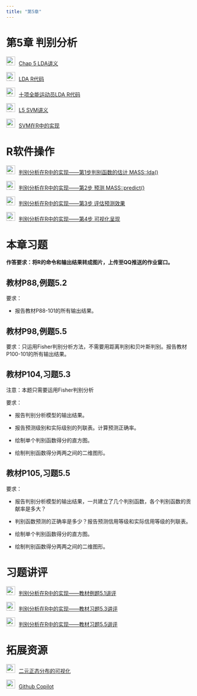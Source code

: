 ```yaml
---
title: "第5章"
---
```


# 第5章 判别分析

<img src="img/teacher.png" alt="讲义" style="width: 24px; height: 24px;margin-right: 10px">[Chap 5  LDA讲义](https://lizongzhang.github.io/mvs25/chap5slide.html){target="_blank"}

<img src="img/code.png" alt="讲义" style="width: 24px; height: 24px;margin-right: 10px">[LDA R代码](https://lizongzhang.github.io/mvs25/ldaR.html){target="_blank"}

<img src="img/code.png" alt="讲义" style="width: 24px; height: 24px;margin-right: 10px">[十项全能运动员LDA R代码](https://lizongzhang.github.io/mvs25/decathlon.html){target="_blank"}

<img src="img/teacher.png" alt="讲义" style="width: 24px; height: 24px;margin-right: 10px">[L5 SVM讲义](https://lizongzhang.github.io/mvs25/L5svm.html){target="_blank"}

<img src="img/link.png" style="width: 24px; height: 24px;margin-right: 10px">[SVM在R中的实现](https://lizongzhang.github.io/mvs25/svmR.html){target="_blank"}

#  R软件操作 
  
<img src="img/video.png" alt="讲义" style="width: 24px; height: 24px;margin-right: 10px">[判别分析在R中的实现——第1步判别函数的估计 MASS::lda()](https://www.bilibili.com/video/BV1Ad4y1B7Qj/){target="_blank"}
      
<img src="img/video.png" alt="讲义" style="width: 24px; height: 24px;margin-right: 10px">[判别分析在R中的实现——第2步 预测 MASS::predict()](https://www.bilibili.com/video/BV1Ee411j7k7/){target="_blank"}
      
<img src="img/video.png" alt="讲义" style="width: 24px; height: 24px;margin-right: 10px">[判别分析在R中的实现——第3步 评估预测效果](https://www.bilibili.com/video/BV1ae4y1z7wB/){target="_blank"}

<img src="img/video.png" alt="讲义" style="width: 24px; height: 24px;margin-right: 10px">[判别分析在R中的实现——第4步 可视化呈现](https://www.bilibili.com/video/BV1YN4y1A7pA/){target="_blank"}

# 本章习题

**作答要求：将R的命令和输出结果转成图片，上传至QQ推送的作业窗口。**

## 教材P88,例题5.2

要求：

  - 报告教材P88-101的所有输出结果。

## 教材P98,例题5.5

要求：只运用Fisher判别分析方法，不需要用距离判别和贝叶斯判别。报告教材P100-101的所有输出结果。

## 教材P104,习题5.3

注意：本题只需要运用Fisher判别分析

要求：

  - 报告判别分析模型的输出结果。

  - 报告预测级别和实际级别的列联表。计算预测正确率。

  - 绘制单个判别函数得分的直方图。

  - 绘制判别函数得分两两之间的二维图形。


## 教材P105,习题5.5

要求：

  - 报告判别分析模型的输出结果，一共建立了几个判别函数，各个判别函数的贡献率是多大？

  - 判别函数预测的正确率是多少？报告预测信用等级和实际信用等级的列联表。

  - 绘制单个判别函数得分的直方图。

  - 绘制判别函数得分两两之间的二维图形。

# 习题讲评
      
<img src="img/video.png" alt="讲义" style="width: 24px; height: 24px;margin-right: 10px">[判别分析在R中的实现——教材例题5.1讲评](https://www.bilibili.com/video/BV1Sd4y1v728/){target="_blank"}
      
<img src="img/video.png" alt="讲义" style="width: 24px; height: 24px;margin-right: 10px">[判别分析在R中的实现——教材习题5.3讲评](https://www.bilibili.com/video/BV1R14y187xf/){target="_blank"}      
      
<img src="img/video.png" alt="讲义" style="width: 24px; height: 24px;margin-right: 10px">[判别分析在R中的实现——教材习题5.5讲评](https://www.bilibili.com/video/BV1PG411E7FZ/){target="_blank"}

# 拓展资源


<img src="img/link.png" style="width: 24px; height: 24px;margin-right: 10px">[二元正态分布的可视化](https://englishessential-pmf-pdfmultivariate-normal-interactiv-q1rxuf.streamlit.app/){target="_blank"}



<img src="img/link.png" style="width: 24px; height: 24px;margin-right: 10px">[Github Copilot](https://github.com/features/copilot){target="_blank"}
